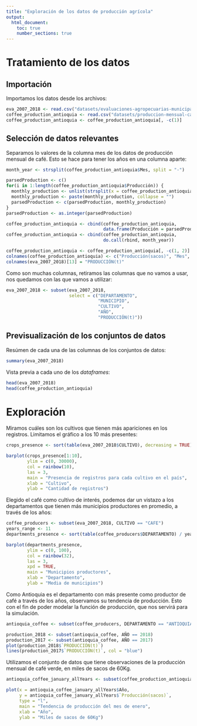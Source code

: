 ```yaml
---
title: "Exploración de los datos de producción agrícola"
output:
  html_document: 
    toc: true
    number_sections: true
---
```


# Tratamiento de los datos

## Importación

Importamos los datos desde los archivos:
```r
eva_2007_2018 <- read.csv("datasets/evaluaciones-agropecuarias-municipales_2007-2018.csv")
coffee_production_antioquia <- read.csv("datasets/produccion-mensual-cafe-antioquia_1956-2019.csv")
coffee_production_antioquia <- coffee_production_antioquia[, -c(1)]
```

## Selección de datos relevantes

Separamos lo valores de la columna mes de los datos de producción mensual de 
café. Esto se hace para tener los años en una columna aparte:
```r
month_year <- strsplit(coffee_production_antioquia$Mes, split = "-")

parsedProduction <- c()
for(i in 1:length(coffee_production_antioquia$Producción)) {
  monthly_production <- unlist(strsplit(x = coffee_production_antioquia$Producción[i], split = ","))
  monthly_production <- paste(monthly_production, collapse = "")
  parsedProduction <- c(parsedProduction, monthly_production)
}
parsedProduction <- as.integer(parsedProduction)

coffee_production_antioquia <- cbind(coffee_production_antioquia, 
                                     data.frame(Producción = parsedProduction))
coffee_production_antioquia <- cbind(coffee_production_antioquia, 
                                     do.call(rbind, month_year))

coffee_production_antioquia <- coffee_production_antioquia[, -c(1, 2)]
colnames(coffee_production_antioquia) <- c("Producción(sacos)", "Mes", "Año")
colnames(eva_2007_2018)[13] = "PRODUCCIÓN(t)"
```

Como son muchas columnas, retiramos las columnas que no vamos a usar, nos 
quedamos con las que vamos a utilizar:
```r
eva_2007_2018 <- subset(eva_2007_2018, 
                        select = c("DEPARTAMENTO", 
                                   "MUNICIPIO", 
                                   "CULTIVO", 
                                   "AÑO", 
                                   "PRODUCCIÓN(t)"))
```

## Previsualización de los conjuntos de datos

Resúmen de cada una de las columnas  de los conjuntos de datos:
```r
summary(eva_2007_2018)
```

Vista previa a cada uno de los *dataframes*:
```r
head(eva_2007_2018)
head(coffee_production_antioquia)
```

# Exploración

Miramos cuáles son los cultivos que tienen más apariciones en los registros. 
Limitamos el gráfico a los 10 más presentes:
```r
crops_presence <- sort(table(eva_2007_2018$CULTIVO), decreasing = TRUE)

barplot(crops_presence[1:10], 
        ylim = c(0, 30000), 
        col = rainbow(10), 
        las = 3, 
        main = "Presencia de registros para cada cultivo en el país",
        xlab = "Cultivo",
        ylab = "Cantidad de registros")
```

Elegido el café como cultivo de interés, podemos dar un vistazo a los 
departamentos que tienen más municipios productores en promedio, a través de los 
años:
```r
coffee_producers <- subset(eva_2007_2018, CULTIVO == "CAFE")
years_range <- 11
departments_presence <- sort(table(coffee_producers$DEPARTAMENTO) / years_range, decreasing = TRUE)

barplot(departments_presence, 
        ylim = c(0, 100), 
        col = rainbow(32), 
        las = 3, 
        xpd = TRUE, 
        main = "Municipios productores",
        xlab = "Departamento",
        ylab = "Media de municipios")
```

Como Antioquia es el departamento con más presente como productor de café a 
través de los años, observamos su tendencia de producción. Esto con el fin de 
poder modelar la función de producción, que nos servirá para la simulación.
```r
antioquia_coffee <- subset(coffee_producers, DEPARTAMENTO == "ANTIOQUIA")

production_2018 <- subset(antioquia_coffee, AÑO == 2018)
production_2017 <- subset(antioquia_coffee, AÑO == 2017)
plot(production_2018$`PRODUCCIÓN(t)`)
lines(production_2017$`PRODUCCIÓN(t)`, col = "blue")
```

Utilizamos el conjunto de datos que tiene observaciones de la producción mensual 
de café verde, en miles de sacos de 60Kg.
```r
antioquia_coffee_january_allYears <- subset(coffee_production_antioquia, Mes == "ene")

plot(x = antioquia_coffee_january_allYears$Año, 
     y = antioquia_coffee_january_allYears$`Producción(sacos)`, 
     type = "l",
     main = "Tendencia de producción del mes de enero",
     xlab = "Año",
     ylab = "Miles de sacos de 60Kg")
```


